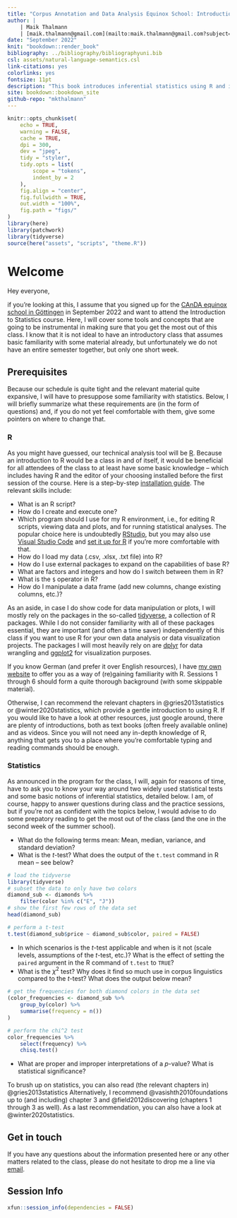 ```yaml
--- 
title: "Corpus Annotation and Data Analysis Equinox School: Introduction to Statistics"
author: |
    | Maik Thalmann
    | [maik.thalmann@gmail.com](mailto:maik.thalmann@gmail.com?subject=[SummerSchool]%20)
date: "September 2022"
knit: "bookdown::render_book"
bibliography: ../bibliography/bibliographyuni.bib
csl: assets/natural-language-semantics.csl
link-citations: yes
colorlinks: yes
fontsize: 11pt
description: "This book introduces inferential statistics using R and is based on a class I taught at the University of Göttingen for the Corpus Annotation and Data Analysis equinox school in September 2022."
site: bookdown::bookdown_site
github-repo: "mkthalmann"
---
```


```r
knitr::opts_chunk$set(
    echo = TRUE,
    warning = FALSE,
    cache = TRUE,
    dpi = 300,
    dev = "jpeg",
    tidy = "styler",
    tidy.opts = list(
        scope = "tokens",
        indent_by = 2
    ),
    fig.align = "center",
    fig.fullwidth = TRUE,
    out.width = "100%",
    fig.path = "figs/"
)
library(here)
library(patchwork)
library(tidyverse)
source(here("assets", "scripts", "theme.R"))
```


# Welcome

Hey everyone,

if you're looking at this, I assume that you signed up for the [CAnDA equinox school in Göttingen](https://spw.uni-goettingen.de/stud/school22/) in September 2022 and want to attend the Introduction to Statistics course. Here, I will cover some tools and concepts that are going to be instrumental in making sure that you get the most out of this class. I know that it is not ideal to have an introductory class that assumes basic familiarity with some material already, but unfortunately we do not have an entire semester together, but only one short week.

## Prerequisites

Because our schedule is quite tight and the relevant material quite expansive, I will have to presuppose some familiarity with statistics. Below, I will briefly summarize what these requirements are (in the form of questions) and, if you do not yet feel comfortable with them, give some pointers on where to change that.

### R

As you might have guessed, our technical analysis tool will be [R](https://www.r-project.org). Because an introduction to R would be a class in and of itself, it would be beneficial for all attendees of the class to at least have some basic knowledge -- which includes having R and the editor of your choosing installed before the first session of the course. Here is a step-by-step [installation guide](https://rstudio-education.github.io/hopr/starting.html). The relevant skills include:

- What is an R script?
- How do I create and execute one?
- Which program should I use for my R environment, i.e., for editing R scripts, viewing data and plots, and for running statistical analyses. The popular choice here is undoubtedly [RStudio](https://www.rstudio.com), but you may also use [Visual Studio Code](https://code.visualstudio.com) and [set it up for R](https://code.visualstudio.com/docs/languages/r) if you're more comfortable with that.
- How do I load my data (.csv, .xlsx, .txt file) into R?
- How do I use external packages to expand on the capabilities of base R?
- What are factors and integers and how do I switch between them in R?
- What is the `$` operator in R?
- How do I manipulate a data frame (add new columns, change existing columns, etc.)?

As an aside, in case I do show code for data manipulation or plots, I will mostly rely on the packages in the so-called [tidyverse](https://www.tidyverse.org), a collection of R packages. While I do not consider familiarity with all of these packages essential, they are important (and often a time saver) independently of this class if you want to use R for your own data analysis or data visualization projects. The packages I will most heavily rely on are [dplyr](https://dplyr.tidyverse.org) for data wrangling and [ggplot2](https://ggplot2.tidyverse.org) for visualization purposes.

If you know German (and prefer it over English resources), I have [my own website](https://mkthalmann.github.io/inferenz/) to offer you as a way of (re)gaining familiarity with R. Sessions 1 through 6 should form a quite thorough background (with some skippable material).

Otherwise, I can recommend the relevant chapters in @gries2013statistics or @winter2020statistics, which provide a gentle introduction to using R. If you would like to have a look at other resources, just google around, there are plenty of introductions, both as text books (often freely available online) and as videos. Since you will not need any in-depth knowledge of R, anything that gets you to a place where you're comfortable typing and reading commands should be enough. 

### Statistics

As announced in the program for the class, I will, again for reasons of time, have to ask you to know your way around two widely used statistical tests and some basic notions of inferential statistics, detailed below. I am, of course, happy to answer questions during class and the practice sessions, but if you're not as confident with the topics below, I would advise to do some prepatory reading to get the most out of the class (and the one in the second week of the summer school).

- What do the following terms mean: Mean, median, variance, and standard deviation?
- What is the $t$-test? What does the output of the `t.test` command in R mean -- see below?

```r
# load the tidyverse
library(tidyverse)
# subset the data to only have two colors
diamond_sub <- diamonds %>%
    filter(color %in% c("E", "J"))
# show the first few rows of the data set
head(diamond_sub)

# perform a t-test
t.test(diamond_sub$price ~ diamond_sub$color, paired = FALSE)
```


- In which scenarios is the $t$-test applicable and when is it not (scale levels, assumptions of the $t$-test, etc.)? What is the effect of setting the `paired` argument in the R command of `t.test` to `TRUE`?
- What is the $\chi^2$ test? Why does it find so much use in corpus linguistics compared to the $t$-test? What does the output below mean?

```r
# get the frequencies for both diamond colors in the data set
(color_frequencies <- diamond_sub %>%
    group_by(color) %>%
    summarise(frequency = n())
)

# perform the chi^2 test
color_frequencies %>%
    select(frequency) %>%
    chisq.test()
```


- What are proper and improper interpretations of a $p$-value? What is statistical significance?

To brush up on statistics, you can also read (the relevant chapters in) @gries2013statistics Alternatively, I recommend @vasishth2010foundations up to (and including) chapter 3 and @field2012discovering (chapters 1 through 3 as well). As a last recommendation, you can also have a look at @winter2020statistics.

## Get in touch

If you have any questions about the information presented here or any other matters related to the class, please do not hesitate to drop me a line via [email](mailto:maik.thalmann@gmail.com?subject=[SummerSchool]%20). 

## Session Info {-}

```r
xfun::session_info(dependencies = FALSE)
```
